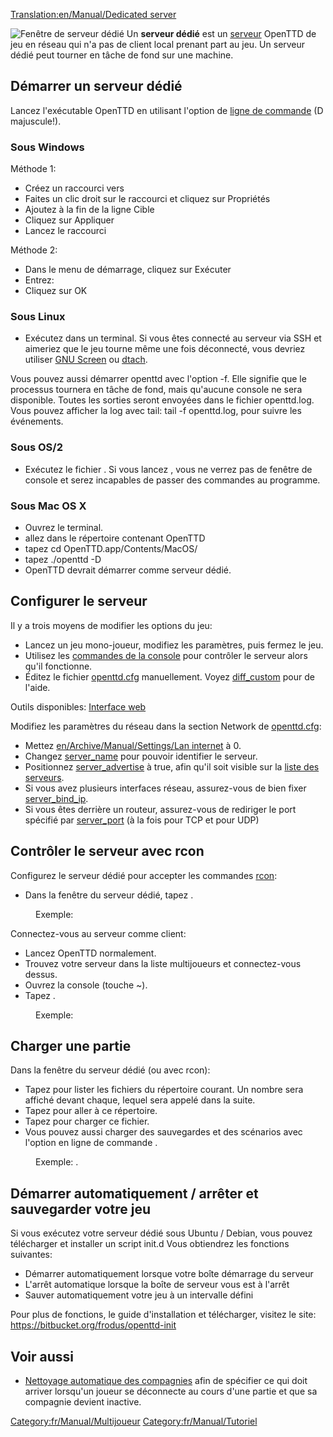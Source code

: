 [[Translation:en/Manual/Dedicated server]]

[[File:en/Manual/Dedicated server.png|right|frame|Fenêtre de serveur dédié]]
Un '''serveur dédié''' est un [[fr/Manual/Serveur|serveur]] OpenTTD de jeu en réseau qui n'a pas de client local prenant part au jeu. Un serveur dédié peut tourner en tâche de fond sur une machine.

==Démarrer un serveur dédié==
Lancez l'exécutable OpenTTD en utilisant l'option de [[fr/Manual/Ligne de commande|ligne de commande]] {{en/C|-D|}} (D majuscule!).

===Sous Windows===
Méthode 1:
*Créez un raccourci vers {{en/C|openttd.exe|}}
*Faites un clic droit sur le raccourci et cliquez sur Propriétés
*Ajoutez {{en/C|-D|}} à la fin de la ligne Cible
*Cliquez sur Appliquer
*Lancez le raccourci


Méthode 2:
*Dans le menu de démarrage, cliquez sur Exécuter
*Entrez: {{en/C|"c:\(chemin de openttd)\openttd.exe" -D|}}
*Cliquez sur OK

===Sous Linux===
*Exécutez {{en/C|openttd -D|}} dans un terminal. Si vous êtes connecté au serveur via SSH et aimeriez que le jeu tourne même une fois déconnecté, vous devriez utiliser [http://www.gnu.org/software/screen/ GNU Screen] ou [http://dtach.sourceforge.net/ dtach].

Vous pouvez aussi démarrer openttd avec l'option -f. Elle signifie que le processus tournera en tâche de fond, mais qu'aucune console ne sera disponible. Toutes les sorties seront envoyées dans le fichier openttd.log. Vous pouvez afficher la log avec tail: tail -f openttd.log, pour suivre les événements.

===Sous OS/2===
*Exécutez le fichier {{en/C|dedicated.cmd|}}. Si vous lancez {{en/C|openttd -D|}}, vous ne verrez pas de fenêtre de console et serez incapables de passer des commandes au programme.

===Sous Mac OS X===
*Ouvrez le terminal.
*allez dans le répertoire contenant OpenTTD
*tapez cd OpenTTD.app/Contents/MacOS/
*tapez ./openttd -D
*OpenTTD devrait démarrer comme serveur dédié.

==Configurer le serveur==
Il y a trois moyens de modifier les options du jeu:
*Lancez un jeu mono-joueur, modifiez les paramètres, puis fermez le jeu.
*Utilisez les [[fr/Manual/Console#commandes-de-la-console|commandes de la console]] pour contrôler le serveur alors qu'il fonctionne.
*Éditez le fichier [[fr/Archive/Manual/Settings/Openttd.cfg|openttd.cfg]] manuellement. Voyez [[fr/Archive/Manual/Settings/Difficulté personnalisée|diff_custom]] pour de l'aide.
Outils disponibles: [http://www.tt-forums.net/viewtopic.php?f=29&t=33967 Interface web]


Modifiez les paramètres du réseau dans la section Network de [[fr/Archive/Manual/Settings/Openttd.cfg|openttd.cfg]]:
*Mettez [[en/Archive/Manual/Settings/Lan internet]] à 0.
*Changez [[fr/Archive/Manual/Settings/Nom du serveur|server_name]] pour pouvoir identifier le serveur.
*Positionnez [[fr/Archive/Manual/Settings/Annonce du serveur|server_advertise]] à true, afin qu'il soit visible sur la [[fr/Liste des serveurs|liste des serveurs]].
*Si vous avez plusieurs interfaces réseau, assurez-vous de bien fixer [[fr/Archive/Manual/Settings/Adresse IP de lien du serveur|server_bind_ip]].
*Si vous êtes derrière un routeur, assurez-vous de rediriger le port spécifié par [[fr/Archive/Manual/Settings/Port du serveur|server_port]] (à la fois pour TCP et pour UDP)

==Contrôler le serveur avec rcon==
Configurez le serveur dédié pour accepter les commandes [[fr/Manual/Console#commandes-de-la-console|rcon]]:
*Dans la fenêtre du serveur dédié, tapez {{en/C|rcon_pw <mot-de-passe>|}}. 
:Exemple: {{en/C|rcon_pw x8na7f|}}


Connectez-vous au serveur comme client:
*Lancez OpenTTD normalement.
*Trouvez votre serveur dans la liste multijoueurs et connectez-vous dessus.
*Ouvrez la console (touche ~).
*Tapez {{en/C|rcon <mot-de-passe> "<commande>"|}}. 
:Exemple: {{en/C|rcon x8na7f "kick 5"|}}

==Charger une partie==
Dans la fenêtre du serveur dédié (ou avec rcon):
*Tapez {{en/C|ls|}} pour lister les fichiers du répertoire courant. Un nombre sera affiché devant chaque, lequel sera appelé {{en/C|<nombre>|}} dans la suite.
*Tapez {{en/C|cd <nombre>|}} pour aller à ce répertoire.
*Tapez {{en/C|load <nombre>|}} pour charger ce fichier.
*Vous pouvez aussi charger des sauvegardes et des scénarios avec l'option en ligne de commande {{en/C|-g "<nom-fichier>"|}}.
:Exemple: {{en/C|openttd.exe -D -g "scenario/echo.scn"|}}.

==Démarrer automatiquement / arrêter et sauvegarder votre jeu==
Si vous exécutez votre serveur dédié sous Ubuntu / Debian, vous pouvez télécharger et installer un script init.d Vous obtiendrez les fonctions suivantes:
*Démarrer automatiquement lorsque votre boîte démarrage du serveur
*L'arrêt automatique lorsque la boîte de serveur vous est à l'arrêt
*Sauver automatiquement votre jeu à un intervalle défini
Pour plus de fonctions, le guide d'installation et télécharger, visitez le site: https://bitbucket.org/frodus/openttd-init

==Voir aussi==
*[[fr/Archive/Manual/Settings/Auto-nettoyage des compagnies|Nettoyage automatique des compagnies]] afin de spécifier ce qui doit arriver lorsqu'un joueur se déconnecte au cours d'une partie et que sa compagnie devient inactive.

[[Category:fr/Manual/Multijoueur]]
[[Category:fr/Manual/Tutoriel]]